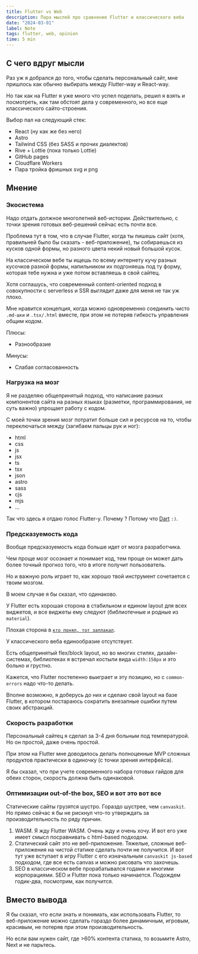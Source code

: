 ```yaml
---
title: Flutter vs Web
description: Пара мыслей про сравнение Flutter и классического веба 
date: "2024-03-01"
label: Note
tags: flutter, web, opinion
time: 5 min
---
```


## С чего вдруг мысли

Раз уж я добрался до того, чтобы сделать персональный сайт, мне пришлось как обычно выбирать между Flutter-way и React-way.

Но так как на Flutter я уже много что успел поделать, решил я взять и посмотреть, как там обстоят дела у современного, но все еще классического сайто-строения.

Выбор пал на следующий стек:

* React (ну как же без него)
* Astro
* Tailwind CSS (без SASS и прочих диалектов)
* Rive + Lottie (пока только Lottie)
* GitHub pages
* Cloudflare Workers
* Пара тройка фришных svg и png

## Мнение

### Экосистема

Надо отдать должное многолетней веб-истории. Действительно, с точки зрения готовых веб-решений сейчас есть почти все.

Проблема тут в том, что в случае Flutter, когда ты пишешь сайт (хотя, правильней было бы сказать - веб-приложение), ты собираешься из кусков одной формы, но разного цвета некий новый большой кусок.

На классическом вебе ты ищешь по всему интернету кучу разных кусочков разной формы, напильником их подгоняешь под ту форму, которая тебе нужна и уже потом вставляешь в свой сайтец.

Хотя соглашусь, что современный content-oriented подход в совокупности с serverless и SSR выглядит даже для меня не так уж плохо.

Мне нравится концепция, когда можно одновременно соединить чисто `.md-шки` и `.tsx/.html` вместе, при этом не потеряв гибкость управления общим кодом.

Плюсы:
* Разнообразие

Минусы:
* Слабая согласованность

### Нагрузка на мозг

Я не разделяю общепринятый подход, что написание разных компонентов сайта на разных языках (разметки, программирования, не суть важно) упрощает работу с кодом. 

С моей точки зрения мозг потратит больше сил и ресурсов на то, чтобы переключаться между (загибаем пальцы рук и ног):

* html
* css
* js
* jsx
* ts
* tsx
* json
* astro
* sass
* cjs
* mjs
* ...

Так что здесь я отдаю голос Flutter-у. Почему ? Потому что [Dart](/blog/ru/dart-1) `:)`. 

### Предсказуемость кода

Вообще предсказуемость кода больше идет от мозга разработчика. 

Чем проще мозг осознает и понимает код, тем проще он может дать более точный прогноз того, что в итоге получит пользователь.

Но и важную роль играет то, как хорошо твой инструмент сочетается с твоим мозгом.

В моем случае я бы сказал, что одинаково. 

У Flutter есть хорошая сторона в стабильном и едином layout для всех виджетов, и все виджеты ему следуют (библиотечные и родные из `material`). 

Плохая сторона в <a href="https://docs.flutter.dev/testing/common-errors" target="_blank"> `кто понял, тот заплакал`</a>.

У классического веба единообразие отсутствует. 

Есть общепринятый flex/block layout, но во многих стилях, дизайн-системах, библиотеках я встречал костыли вида `width:158px` и это больно и грустно.

Кажется, что Flutter постепенно выиграет и эту позицию, но с `common-errors` надо что-то делать. 

Вполне возможно, я доберусь до них и сделаю свой layout на базе Flutter, в котором постараюсь сократить внезапные ошибки путем своих абстракций.

### Скорость разработки

Персональный сайтец я сделал за 3-4 дня больным под температурой. Но он простой, даже очень простой. 

При этом на Flutter мне доводилось делать полноценные MVP сложных продуктов практически в одиночку (с точки зрения интерфейса). 

Я бы сказал, что при учете современного набора готовых гайдов для обеих сторон, скорость должна быть одинаковой. 

### Оптимизации out-of-the box, SEO и вот это вот все

Статические сайты грузятся шустро. Гораздо шустрее, чем `canvaskit`. Но прямо сейчас я бы не рискнул что-то утверждать за производительность по ряду причин.

1. WASM. Я жду Flutter WASM. Очень жду и очень хочу. И вот его уже имеет смысл посравнивать с html-based подходом.
2. Статический сайт это не веб-приложение. Тяжелые, сложные веб-приложения на чистой статике сделать почти не получится. И вот тут уже вступает в игру Flutter с его изначальным `canvaskit js-based` подходом, где все есть canvas и можно рисовать что захочешь.
3. SEO в классическом вебе прорабатывался годами и многими корпорациями. SEO и Flutter пока только начинается. Подождем годик-два, посмотрим, как получится.

## Вместо вывода

Я бы сказал, что если знать и понимать, как использовать Flutter, то веб-приложение можно сделать гораздо более динамичным, игровым, красивым, не потеряв при этом производительность. 

Но если вам нужен сайт, где >60% контента статика, то возьмите Astro, Next и не парьтесь. 